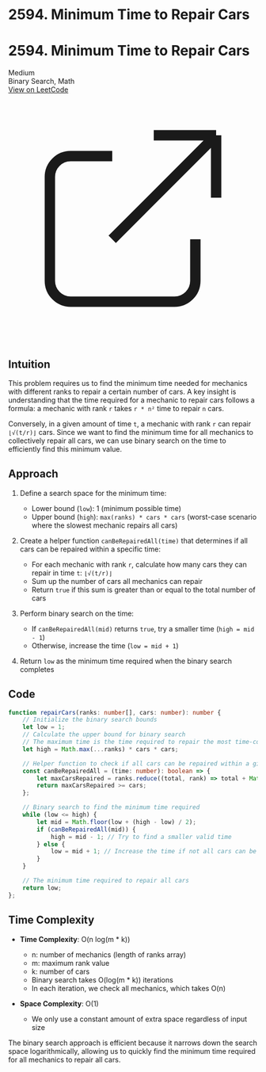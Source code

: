 # 2594. Minimum Time to Repair Cars

<div className="p-4 my-6 border rounded-lg shadow-md bg-white dark:bg-gray-800 border-gray-200 dark:border-gray-700">
  <div className="flex justify-between items-center mb-2">
    <h1 className="text-2xl font-bold">2594. Minimum Time to Repair Cars</h1>
    <span className="px-2 py-1 text-xs font-medium rounded-full bg-yellow-100 text-yellow-800 dark:bg-yellow-900 dark:text-yellow-200">Medium</span>
  </div>
  <div className="mb-4 text-gray-600 dark:text-gray-300">
    Binary Search, Math
  </div>
  <a 
    href="https://leetcode.com/problems/minimum-time-to-repair-cars" 
    target="_blank" 
    rel="noopener noreferrer"
    className="inline-flex items-center px-4 py-2 text-sm font-medium text-white bg-blue-600 rounded-lg hover:bg-blue-700 focus:ring-4 focus:outline-none focus:ring-blue-300 dark:bg-blue-500 dark:hover:bg-blue-600 dark:focus:ring-blue-700"
  >
    View on LeetCode
    <svg className="w-4 h-4 ml-2" fill="none" stroke="currentColor" viewBox="0 0 24 24" xmlns="http://www.w3.org/2000/svg">
      <path strokeLinecap="round" strokeLinejoin="round" strokeWidth="2" d="M10 6H6a2 2 0 00-2 2v10a2 2 0 002 2h10a2 2 0 002-2v-4M14 4h6m0 0v6m0-6L10 14"></path>
    </svg>
  </a>
</div>

## Intuition
This problem requires us to find the minimum time needed for mechanics with different ranks to repair a certain number of cars. A key insight is understanding that the time required for a mechanic to repair cars follows a formula: a mechanic with rank `r` takes `r * n²` time to repair `n` cars.

Conversely, in a given amount of time `t`, a mechanic with rank `r` can repair `⌊√(t/r)⌋` cars. Since we want to find the minimum time for all mechanics to collectively repair all cars, we can use binary search on the time to efficiently find this minimum value.

## Approach
1. Define a search space for the minimum time:
   - Lower bound (`low`): 1 (minimum possible time)
   - Upper bound (`high`): `max(ranks) * cars * cars` (worst-case scenario where the slowest mechanic repairs all cars)

2. Create a helper function `canBeRepairedAll(time)` that determines if all cars can be repaired within a specific time:
   - For each mechanic with rank `r`, calculate how many cars they can repair in time `t`: `⌊√(t/r)⌋`
   - Sum up the number of cars all mechanics can repair
   - Return `true` if this sum is greater than or equal to the total number of cars

3. Perform binary search on the time:
   - If `canBeRepairedAll(mid)` returns `true`, try a smaller time (`high = mid - 1`)
   - Otherwise, increase the time (`low = mid + 1`)

4. Return `low` as the minimum time required when the binary search completes

## Code
```typescript
function repairCars(ranks: number[], cars: number): number {
    // Initialize the binary search bounds
    let low = 1;
    // Calculate the upper bound for binary search
    // The maximum time is the time required to repair the most time-consuming car 'cars' times
    let high = Math.max(...ranks) * cars * cars;

    // Helper function to check if all cars can be repaired within a given time
    const canBeRepairedAll = (time: number): boolean => {
        let maxCarsRepaired = ranks.reduce((total, rank) => total + Math.floor(Math.sqrt(time / rank)), 0);
        return maxCarsRepaired >= cars;
    };

    // Binary search to find the minimum time required
    while (low <= high) {
        let mid = Math.floor(low + (high - low) / 2);
        if (canBeRepairedAll(mid)) {
            high = mid - 1; // Try to find a smaller valid time
        } else {
            low = mid + 1; // Increase the time if not all cars can be repaired
        }
    }

    // The minimum time required to repair all cars
    return low;
};
```

## Time Complexity
- **Time Complexity**: O(n log(m * k))
  - n: number of mechanics (length of ranks array)
  - m: maximum rank value
  - k: number of cars
  - Binary search takes O(log(m * k)) iterations
  - In each iteration, we check all mechanics, which takes O(n)

- **Space Complexity**: O(1)
  - We only use a constant amount of extra space regardless of input size

The binary search approach is efficient because it narrows down the search space logarithmically, allowing us to quickly find the minimum time required for all mechanics to repair all cars.

